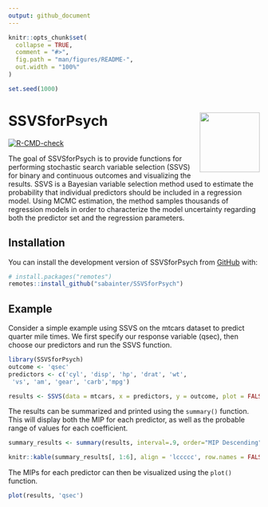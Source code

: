 ```yaml
---
output: github_document
---
```


<!-- README.md is generated from README.Rmd. Please edit that file -->

```r
knitr::opts_chunk$set(
  collapse = TRUE,
  comment = "#>",
  fig.path = "man/figures/README-",
  out.width = "100%"
)

set.seed(1000)
```

# SSVSforPsych <img src="man/figures/logo.png" align="right" width="120" />

<!-- badges: start -->
[![R-CMD-check](https://github.com/sabainter/SSVSforPsych/workflows/R-CMD-check/badge.svg)](https://github.com/sabainter/SSVSforPsych/actions)
<!-- badges: end -->

The goal of SSVSforPsych is to provide functions for performing stochastic search variable selection (SSVS) 
for binary and continuous outcomes and visualizing the results. 
SSVS is a Bayesian variable selection method used to estimate the probability 
that individual predictors should be included in a regression model. 
Using MCMC estimation, the method samples thousands of regression models 
in order to characterize the model uncertainty regarding both the predictor 
set and the regression parameters.

## Installation

You can install the development version of SSVSforPsych from [GitHub](https://github.com/) with:

``` r
# install.packages("remotes")
remotes::install_github("sabainter/SSVSforPsych")
```
## Example

Consider a simple example using SSVS on the mtcars dataset to predict quarter mile times. We first specify
our response variable (qsec), then choose our predictors and run the SSVS function.

```r
library(SSVSforPsych)
outcome <- 'qsec'
predictors <- c('cyl', 'disp', 'hp', 'drat', 'wt',
 'vs', 'am', 'gear', 'carb','mpg')

results <- SSVS(data = mtcars, x = predictors, y = outcome, plot = FALSE)
```


The results can be summarized and printed using the `summary()` function. This will display both the MIP
for each predictor, as well as the probable range of values for each coefficient.

```r
summary_results <- summary(results, interval=.9, order="MIP Descending")
```


```r
knitr::kable(summary_results[, 1:6], align = 'lccccc', row.names = FALSE)
```

The MIPs for each predictor can then be visualized using the `plot()` function.

```r
plot(results, 'qsec')
```


